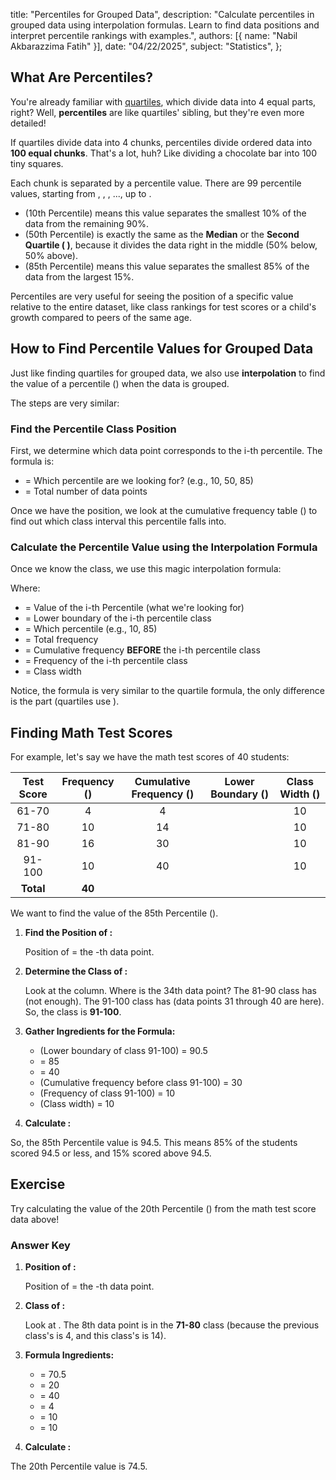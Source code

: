   title: "Percentiles for Grouped Data",
  description: "Calculate percentiles in grouped data using interpolation formulas. Learn to find data positions and interpret percentile rankings with examples.",
  authors: [{ name: "Nabil Akbarazzima Fatih" }],
  date: "04/22/2025",
  subject: "Statistics",
};

## What Are Percentiles?

You're already familiar with [quartiles](/subject/high-school/10/mathematics/statistics/quartile-data-group), which divide data into 4 equal parts, right? Well, **percentiles** are like quartiles' sibling, but they're even more detailed!

If quartiles divide data into 4 chunks, percentiles divide ordered data into **100 equal chunks**. That's a lot, huh? Like dividing a chocolate bar into 100 tiny squares.

Each chunk is separated by a percentile value. There are 99 percentile values, starting from <InlineMath math="P_1" />, <InlineMath math="P_2" />, <InlineMath math="P_3" />, ..., up to <InlineMath math="P_{99}" />.

- <InlineMath math="P_{10}" /> (10th Percentile) means this value separates the smallest
  10% of the data from the remaining 90%.
- <InlineMath math="P_{50}" /> (50th Percentile) is exactly the same as the **Median**
  or the **Second Quartile (<InlineMath math="Q_2" />
  )**, because it divides the data right in the middle (50% below, 50% above).
- <InlineMath math="P_{85}" /> (85th Percentile) means this value separates the smallest
  85% of the data from the largest 15%.

Percentiles are very useful for seeing the position of a specific value relative to the entire dataset, like class rankings for test scores or a child's growth compared to peers of the same age.

## How to Find Percentile Values for Grouped Data

Just like finding quartiles for grouped data, we also use **interpolation** to find the value of a percentile (<InlineMath math="P_i" />) when the data is grouped.

The steps are very similar:

### Find the Percentile Class Position

First, we determine which data point corresponds to the i-th percentile. The formula is:

<BlockMath math="\text{Position of } P_i = \text{the } \frac{i}{100} \times n \text{-th data point}" />

- <InlineMath math="i" /> = Which percentile are we looking for? (e.g., 10, 50, 85)
- <InlineMath math="n" /> = Total number of data points

Once we have the position, we look at the cumulative frequency table (<InlineMath math="F_k" />) to find out which class interval this percentile falls into.

### Calculate the Percentile Value using the Interpolation Formula

Once we know the class, we use this magic interpolation formula:

<BlockMath math="P_i = T_b + \left( \frac{\frac{i}{100}n - F_{kum}}{f_i} \right) p" />

Where:

- <InlineMath math="P_i" /> = Value of the i-th Percentile (what we're looking for)
- <InlineMath math="T_b" /> = Lower boundary of the i-th percentile class
- <InlineMath math="i" /> = Which percentile (e.g., 10, 85)
- <InlineMath math="n" /> = Total frequency
- <InlineMath math="F_{kum}" /> = Cumulative frequency **BEFORE** the i-th percentile
  class
- <InlineMath math="f_i" /> = Frequency of the i-th percentile class
- <InlineMath math="p" /> = Class width

Notice, the formula is very similar to the quartile formula, the only difference is the <InlineMath math="\frac{i}{100}n" /> part (quartiles use <InlineMath math="\frac{i}{4}n" />).

## Finding Math Test Scores

For example, let's say we have the math test scores of 40 students:

| Test Score | Frequency (<InlineMath math="f" />) | Cumulative Frequency (<InlineMath math="F_k" />) | Lower Boundary (<InlineMath math="T_b" />) | Class Width (<InlineMath math="p" />) |
| :--------: | :---------------------------------: | :----------------------------------------------: | :----------------------------------------: | :-----------------------------------: |
|   61-70    |                  4                  |                        4                         |      <InlineMath math="\leq 60.5" />       |                  10                   |
|   71-80    |                 10                  |                        14                        |      <InlineMath math="\leq 70.5" />       |                  10                   |
|   81-90    |                 16                  |                        30                        |      <InlineMath math="\leq 80.5" />       |                  10                   |
|   91-100   |                 10                  |                        40                        |      <InlineMath math="\leq 90.5" />       |                  10                   |
| **Total**  |               **40**                |                                                  |                                            |                                       |

We want to find the value of the 85th Percentile (<InlineMath math="P_{85}" />).

1.  **Find the Position of <InlineMath math="P_{85}" />:**

    Position of <InlineMath math="P_{85}" /> = the <InlineMath math="\frac{85}{100} \times 40 = \frac{3400}{100} = 34" />-th data point.

2.  **Determine the Class of <InlineMath math="P_{85}" />:**

    Look at the <InlineMath math="F_k" /> column. Where is the 34th data point? The 81-90 class has <InlineMath math="F_k = 30" /> (not enough). The 91-100 class has <InlineMath math="F_k = 40" /> (data points 31 through 40 are here). So, the <InlineMath math="P_{85}" /> class is **91-100**.

3.  **Gather Ingredients for the Formula:**

    - <InlineMath math="T_b" /> (Lower boundary of class 91-100) = 90.5
    - <InlineMath math="i" /> = 85
    - <InlineMath math="n" /> = 40
    - <InlineMath math="F_{kum}" /> (Cumulative frequency before class 91-100) =
      30
    - <InlineMath math="f_{85}" /> (Frequency of class 91-100) = 10
    - <InlineMath math="p" /> (Class width) = 10

4.  **Calculate <InlineMath math="P_{85}" />:**

    <div className="flex flex-col gap-4">
      <BlockMath math="P_{85} = T_b + \left( \frac{\frac{85}{100}n - F_{kum}}{f_{85}} \right) p" />
      <BlockMath math="P_{85} = 90.5 + \left( \frac{34 - 30}{10} \right) 10" />
      <BlockMath math="P_{85} = 90.5 + \left( \frac{4}{10} \right) 10" />
      <BlockMath math="P_{85} = 90.5 + 4" />
      <BlockMath math="P_{85} = 94.5" />
    </div>

So, the 85th Percentile value is 94.5. This means 85% of the students scored 94.5 or less, and 15% scored above 94.5.

## Exercise

Try calculating the value of the 20th Percentile (<InlineMath math="P_{20}" />) from the math test score data above!

### Answer Key

1.  **Position of <InlineMath math="P_{20}" />:**

    Position of <InlineMath math="P_{20}" /> = the <InlineMath math="\frac{20}{100} \times 40 = \frac{800}{100} = 8" />-th data point.

2.  **Class of <InlineMath math="P_{20}" />:**

    Look at <InlineMath math="F_k" />. The 8th data point is in the **71-80** class (because the previous class's <InlineMath math="F_k" /> is 4, and this class's <InlineMath math="F_k" /> is 14).

3.  **Formula Ingredients:**

    - <InlineMath math="T_b" /> = 70.5
    - <InlineMath math="i" /> = 20
    - <InlineMath math="n" /> = 40
    - <InlineMath math="F_{kum}" /> = 4
    - <InlineMath math="f_{20}" /> = 10
    - <InlineMath math="p" /> = 10

4.  **Calculate <InlineMath math="P_{20}" />:**

    <div className="flex flex-col gap-4">
      <BlockMath math="P_{20} = T_b + \left( \frac{\frac{20}{100}n - F_{kum}}{f_{20}} \right) p" />
      <BlockMath math="P_{20} = 70.5 + \left( \frac{8 - 4}{10} \right) 10" />
      <BlockMath math="P_{20} = 70.5 + \left( \frac{4}{10} \right) 10" />
      <BlockMath math="P_{20} = 70.5 + 4" />
      <BlockMath math="P_{20} = 74.5" />
    </div>

The 20th Percentile value is 74.5.
